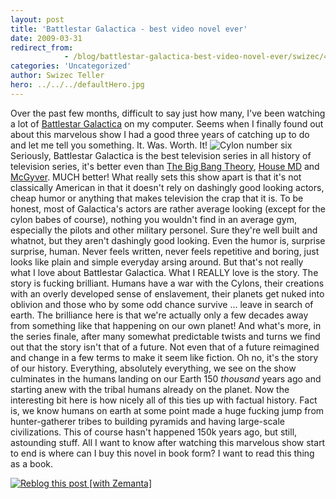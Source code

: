 ```yaml
---
layout: post
title: 'Battlestar Galactica - best video novel ever'
date: 2009-03-31
redirect_from: 
            - /blog/battlestar-galactica-best-video-novel-ever/swizec/471
categories: 'Uncategorized'
author: Swizec Teller
hero: ../../../defaultHero.jpg
---
```

Over the past few months, difficult to say just how many, I've been watching a lot of [Battlestar Galactica](http://www.scifi.com/battlestar/ "Battlestar Galactica") on my computer. Seems when I finally found out about this marvelous show I had a good three years of catching up to do and let me tell you something. It. Was. Worth. It! ![](http://blogs.seattleweekly.com/threadcount/cylon6.jpg "Cylon number six") Seriously, Battlestar Galactica is the best television series in all history of television series, it's better even than [The Big Bang Theory](http://alpha.cbs.com/primetime/big_bang_theory/ "The Big Bang Theory"), [House MD](http://en.wikipedia.org/wiki/House_%28TV_series%29 "House (TV series)") and [McGyver](http://en.wikipedia.org/wiki/MacGyver "MacGyver"). MUCH better! What really sets this show apart is that it's not classically American in that it doesn't rely on dashingly good looking actors, cheap humor or anything that makes television the crap that it is. To be honest, most of Galactica's actors are rather average looking (except for the cylon babes of course), nothing you wouldn't find in an average gym, especially the pilots and other military personel. Sure they're well built and whatnot, but they aren't dashingly good looking. Even the humor is, surprise surprise, human. Never feels written, never feels repetitive and boring, just looks like plain and simple everyday arsing around. But that's not really what I love about Battlestar Galactica. What I REALLY love is the story. The story is fucking brilliant. Humans have a war with the Cylons, their creations with an overly developed sense of enslavement, their planets get nuked into oblivion and those who by some odd chance survive ... leave in search of earth. The brilliance here is that we're actually only a few decades away from something like that happening on our own planet! And what's more, in the series finale, after many somewhat predictable twists and turns we find out that the story isn't that of a future. Not even that of a future reimagined and change in a few terms to make it seem like fiction. Oh no, it's the story of our history. Everything, absolutely everything, we see on the show culminates in the humans landing on our Earth 150 _thousand_ years ago and starting anew with the tribal humans already on the planet. Now the interesting bit here is how nicely all of this ties up with factual history. Fact is, we know humans on earth at some point made a huge fucking jump from hunter-gatherer tribes to building pyramids and having large-scale civilizations. This of course hasn't happened 150k years ago, but still, astounding stuff. All I want to know after watching this marvelous show start to end is where can I buy this novel in book form? I want to read this thing as a book.

[![Reblog this post \[with Zemanta\]](http://img.zemanta.com/reblog_e.png?x-id=b32d328f-b889-45d5-acd3-a7ff873b122c)](http://reblog.zemanta.com/zemified/b32d328f-b889-45d5-acd3-a7ff873b122c/ "Zemified by Zemanta")